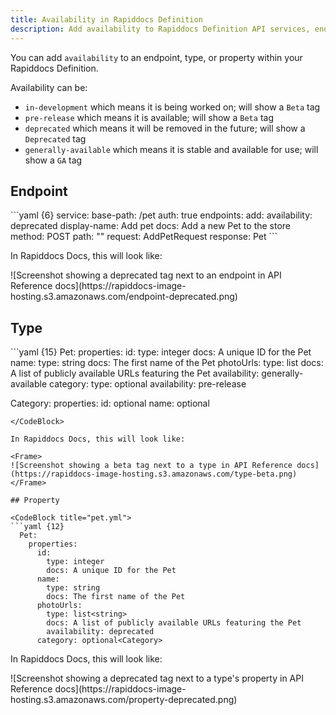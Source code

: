 ```yaml
---
title: Availability in Rapiddocs Definition 
description: Add availability to Rapiddocs Definition API services, endpoints, types, or properties to indicate their release status.
---
```


You can add `availability` to an endpoint, type, or property within your Rapiddocs Definition.

Availability can be:
- `in-development` which means it is being worked on; will show a `Beta` tag
- `pre-release` which means it is available; will show a `Beta` tag
- `deprecated` which means it will be removed in the future; will show a `Deprecated` tag
- `generally-available` which means it is stable and available for use; will show a `GA` tag

## Endpoint 

<CodeBlock title="pet.yml">
```yaml {6}
service:
  base-path: /pet
  auth: true
  endpoints:
    add:
      availability: deprecated
      display-name: Add pet
      docs: Add a new Pet to the store
      method: POST
      path: ""
      request: AddPetRequest
      response: Pet
```
</CodeBlock>

In Rapiddocs Docs, this will look like: 

<Frame>
![Screenshot showing a deprecated tag next to an endpoint in API Reference docs](https://rapiddocs-image-hosting.s3.amazonaws.com/endpoint-deprecated.png)
</Frame>

## Type

<CodeBlock title="pet.yml">
```yaml {15}
  Pet:
    properties:
      id: 
        type: integer
        docs: A unique ID for the Pet
      name: 
        type: string
        docs: The first name of the Pet
      photoUrls: 
        type: list<string>
        docs: A list of publicly available URLs featuring the Pet
        availability: generally-available
      category: 
        type: optional<Category>
        availability: pre-release

  Category:
    properties:
      id: optional<integer>
      name: optional<string>
```
</CodeBlock>

In Rapiddocs Docs, this will look like: 

<Frame>
![Screenshot showing a beta tag next to a type in API Reference docs](https://rapiddocs-image-hosting.s3.amazonaws.com/type-beta.png)
</Frame>

## Property 

<CodeBlock title="pet.yml">
```yaml {12}
  Pet:
    properties:
      id: 
        type: integer
        docs: A unique ID for the Pet
      name: 
        type: string
        docs: The first name of the Pet
      photoUrls: 
        type: list<string>
        docs: A list of publicly available URLs featuring the Pet
        availability: deprecated
      category: optional<Category>
```
</CodeBlock>

In Rapiddocs Docs, this will look like: 

<Frame>
![Screenshot showing a deprecated tag next to a type's property in API Reference docs](https://rapiddocs-image-hosting.s3.amazonaws.com/property-deprecated.png)
</Frame>
